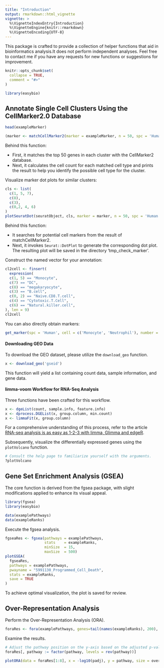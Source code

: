 ```yaml
---
title: "Introduction"
output: rmarkdown::html_vignette
vignette: >
  %\VignetteIndexEntry{Introduction}
  %\VignetteEngine{knitr::rmarkdown}
  %\VignetteEncoding{UTF-8}
---
```


This package is crafted to provide a collection of helper functions that aid in bioinformatics analysis.It does not perform independent analyses. Feel free to contact me if you have any requests for new functions or suggestions for improvement.

```r
knitr::opts_chunk$set(
  collapse = TRUE,
  comment = "#>"
)
```

```r
library(easybio)
```

## Annotate Single Cell Clusters Using the CellMarker2.0 Database

```r
head(exampleMarker)
```

```r
(marker <- matchCellMarker2(marker = exampleMarker, n = 50, spc = 'Human')[, head(.SD, 2), by=cluster])
```

Behind this function:

- First, it matches the top 50 genes in each cluster with the CellMarker2 database.
- Next, it calculates the cell count for each matched cell type and prints the result to help you identify the possible cell type for the cluster.

Visualize marker dot plots for similar clusters:

```r
cls <- list(
  c(1, 5, 7), 
  c(8),
  c(3),
  c(0,2, 4, 6)
)
plotSeuratDot(seuratObject, cls, marker = marker, n = 50, spc = 'Human', topcellN = 2)
```

Behind this function:

- It searches for potential cell markers from the result of matchCellMarker2.
- Next, it invokes `Seurat::DotPlot` to generate the corresponding dot plot. The resulting plot will be saved in the directory ‘tmp_check_marker’.

Construct the named vector for your annotation:

```r
cl2cell <- finsert(
  expression(
  c(1, 5) == "Monocyte",
  c(7) == "DC",
  c(8) == "megakaryocyte",
  c(3) == "B.cell",
  c(0, 2) == "Naive.CD8.T.cell",
  c(4) == "Cytotoxic.T.Cell",
  c(6) == "Natural.killer.cell",
), len = 9)
cl2cell
```

You can also directly obtain markers:

```r
get_marker(spc = 'Human', cell = c('Monocyte', 'Neutrophil'), number = 5, min.count = 1)
```

#### Downloading GEO Data

To download the GEO dataset, please utilize the `download_geo` function.

```r
x <- download_geo('gseid')
```

This function will yield a list containing count data, sample information, and gene data.

#### limma-voom Workflow for RNA-Seq Analysis

Three functions have been crafted for this workflow.

```r
x <- dgeList(count, sample.info, feature.info)
x <- dprocess.DGEList(x, group.column, min.count)
x <- limmaFit(x, group.column)
```

For a comprehensive understanding of this process, refer to the article [RNA-seq analysis is as easy as 1-2-3 with limma, Glimma and edgeR](https://doi.org/10.12688/f1000research.9005.3).

Subsequently, visualize the differentially expressed genes using the `plotVolcano` function.

```r
# Consult the help page to familiarize yourself with the arguments.
?plotVolcano

```

## Gene Set Enrichment Analysis (GSEA)

The core function is derived from the fgsea package, with slight modifications applied to enhance its visual appeal.

```r
library(fgsea)
library(easybio)

data(examplePathways)
data(exampleRanks)
```

Execute the fgsea analysis.

```r
fgseaRes <- fgsea(pathways = examplePathways, 
                  stats    = exampleRanks,
                  minSize  = 15,
                  maxSize  = 500)
plotGSEA(
  fgseaRes, 
  pathways = examplePathways, 
  pwayname = "5991130_Programmed_Cell_Death", 
  stats = exampleRanks, 
  save = TRUE
)
```

To achieve optimal visualization, the plot is saved for review.

## Over-Representation Analysis

Perform the Over-Representation Analysis (ORA).

```r
foraRes <- fora(examplePathways, genes=tail(names(exampleRanks), 200), universe=names(exampleRanks))
```

Examine the results.

```r
# Adjust the pathway position on the y-axis based on the adjusted p-value (padj)
foraRes[, pathway := factor(pathway, levels = rev(pathway))]

plotORA(data = foraRes[1:8], x = -log10(padj), y = pathway, size = overlap, fill = 'constant')
```
